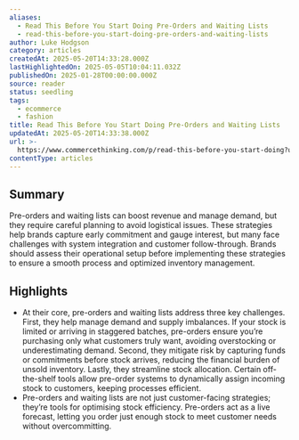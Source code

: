 ```yaml
---
aliases:
  - Read This Before You Start Doing Pre-Orders and Waiting Lists
  - read-this-before-you-start-doing-pre-orders-and-waiting-lists
author: Luke Hodgson
category: articles
createdAt: 2025-05-20T14:33:28.000Z
lastHighlightedOn: 2025-05-05T10:04:11.032Z
publishedOn: 2025-01-28T00:00:00.000Z
source: reader
status: seedling
tags:
  - ecommerce
  - fashion
title: Read This Before You Start Doing Pre-Orders and Waiting Lists
updatedAt: 2025-05-20T14:33:38.000Z
url: >-
  https://www.commercethinking.com/p/read-this-before-you-start-doing?utm_source=post-email-title&publication_id=1474159&post_id=155833373&utm_campaign=email-post-title&isFreemail=true&r=31t9d7&triedRedirect=true&utm_medium=email
contentType: articles
---
```

## Summary

Pre-orders and waiting lists can boost revenue and manage demand, but they require careful planning to avoid logistical issues. These strategies help brands capture early commitment and gauge interest, but many face challenges with system integration and customer follow-through. Brands should assess their operational setup before implementing these strategies to ensure a smooth process and optimized inventory management.

## Highlights

- At their core, pre-orders and waiting lists address three key challenges. First, they help manage demand and supply imbalances. If your stock is limited or arriving in staggered batches, pre-orders ensure you’re purchasing only what customers truly want, avoiding overstocking or underestimating demand. Second, they mitigate risk by capturing funds or commitments before stock arrives, reducing the financial burden of unsold inventory. Lastly, they streamline stock allocation. Certain off-the-shelf tools allow pre-order systems to dynamically assign incoming stock to customers, keeping processes efficient.
- Pre-orders and waiting lists are not just customer-facing strategies; they’re tools for optimising stock efficiency. Pre-orders act as a live forecast, letting you order just enough stock to meet customer needs without overcommitting.
